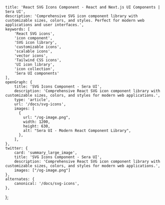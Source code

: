     title: 'React SVG Icons Component - React and Next.js UI Components | Sera UI',
    description: 'Comprehensive SVG icon component library with customizable sizes, colors, and styles. Perfect for modern web applications and user interfaces.',
    keywords: [
        'React SVG icons',
        'icon component',
        'SVG icon library',
        'customizable icons',
        'scalable icons',
        'vector icons',
        'Tailwind CSS icons',
        'UI icon library',
        'icon collection',
        'Sera UI components'
    ],
    openGraph: {
        title: 'SVG Icons Component - Sera UI',
        description: 'Comprehensive React SVG icon component library with customizable sizes, colors, and styles for modern web applications.',
        type: 'article',
        url: '/docs/svg-icons',
        images: [
          {
            url: "/og-image.png",
            width: 1200,
            height: 630,
            alt: "Sera UI - Modern React Component Library",
          },
        ],
    },
    twitter: {
        card: 'summary_large_image',
        title: 'SVG Icons Component - Sera UI',
        description: 'Comprehensive React SVG icon component library with customizable sizes, colors, and styles for modern web applications.',
        images: ["/og-image.png"]
    },
    alternates: {
        canonical: '/docs/svg-icons',
    },
};


<HideTOC />
<Svgicons />
